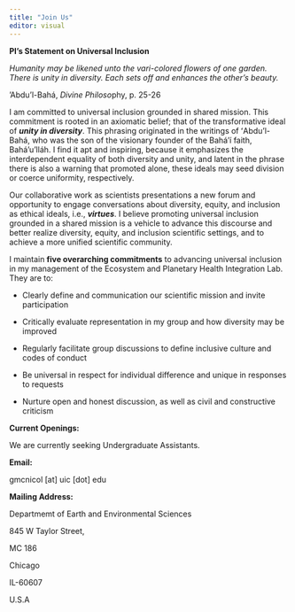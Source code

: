 ```yaml
---
title: "Join Us"
editor: visual
---
```


**PI's Statement on Universal Inclusion**

*Humanity may be likened unto the vari-colored flowers of one garden. There is unity in diversity. Each sets off and enhances the other's beauty.*

‘Abdu’l-Bahá, *Divine Philoso*phy, p. 25-26

I am committed to universal inclusion grounded in shared mission. This commitment is rooted in an axiomatic belief; that of the transformative ideal of ***unity in diversity***. This phrasing originated in the writings of ʻAbdu'l-Bahá, who was the son of the visionary founder of the Bahá’í faith, Baháʼu'lláh. I find it apt and inspiring, because it emphasizes the interdependent equality of both diversity and unity, and latent in the phrase there is also a warning that promoted alone, these ideals may seed division or coerce uniformity, respectively.

Our collaborative work as scientists presentations a new forum and opportunity to engage conversations about diversity, equity, and inclusion as ethical ideals, i.e., ***virtues***. I believe promoting universal inclusion grounded in a shared mission is a vehicle to advance this discourse and better realize diversity, equity, and inclusion scientific settings, and to achieve a more unified scientific community.

I maintain **five overarching commitments** to advancing universal inclusion in my management of the Ecosystem and Planetary Health Integration Lab. They are to:

-   Clearly define and communication our scientific mission and invite participation

-   Critically evaluate representation in my group and how diversity may be improved

-   Regularly facilitate group discussions to define inclusive culture and codes of conduct

-   Be universal in respect for individual difference and unique in responses to requests

-   Nurture open and honest discussion, as well as civil and constructive criticism

**Current Openings:**

We are currently seeking Undergraduate Assistants.

**Email:**

gmcnicol \[at\] uic \[dot\] edu

**Mailing Address:**

Departmemt of Earth and Environmental Sciences

845 W Taylor Street,

MC 186

Chicago

IL-60607

U.S.A
